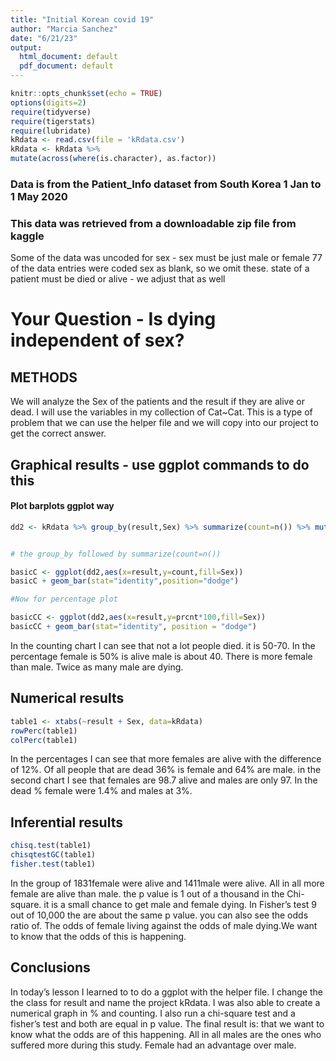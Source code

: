 ```yaml
---
title: "Initial Korean covid 19"
author: "Marcia Sanchez"
date: "6/21/23"
output:
  html_document: default
  pdf_document: default
---
```


```r
knitr::opts_chunk$set(echo = TRUE)
options(digits=2)
require(tidyverse)
require(tigerstats)
require(lubridate)
kRdata <- read.csv(file = 'kRdata.csv')
kRdata <- kRdata %>%
mutate(across(where(is.character), as.factor))

```
### Data is from the Patient_Info dataset from South Korea 1 Jan to 1 May 2020
### This data was retrieved from a downloadable zip file from kaggle

Some of the data was uncoded for sex - sex must be just male or female
77 of the data entries were coded sex  as blank, so we omit these.
state of a patient must be died or alive - we adjust that as well   
 
 
  
# Your Question - Is dying independent of sex?

## METHODS

We will analyze the Sex of the patients and the result if they are alive or dead. I will use the variables in my collection of Cat~Cat. This is a type of problem that we can use the helper file and we will copy into our project to get the correct answer. 








## Graphical results - use ggplot commands to do this 


#### Plot barplots ggplot way
```r
dd2 <- kRdata %>% group_by(result,Sex) %>% summarize(count=n()) %>% mutate(prcnt=count/sum(count))


# the group_by followed by summarize(count=n())

basicC <- ggplot(dd2,aes(x=result,y=count,fill=Sex))
basicC + geom_bar(stat="identity",position="dodge")

#Now for percentage plot

basicCC <- ggplot(dd2,aes(x=result,y=prcnt*100,fill=Sex)) 
basicCC + geom_bar(stat="identity", position = "dodge")
```

 In the counting chart I can see that not a lot people died. it is 50-70. In the percentage female is 50% is alive male is about 40. There is more female than male. Twice as many male are dying.  





  
## Numerical results

```r
table1 <- xtabs(~result + Sex, data=kRdata)
rowPerc(table1)
colPerc(table1)
```
In the percentages I can see that more females are alive with the difference of 12%. Of all people that are dead 36% is female and 64% are male. in the second chart I see that females are 98.7 alive and males are only 97. In the dead % female were 1.4% and males at 3%. 

## Inferential results 


```r
chisq.test(table1)
chisqtestGC(table1)
fisher.test(table1)
```

In the group of 1831female were alive and 1411male were alive. All in all more female are alive than male. the p value is 1 out of a thousand in the Chi-square. it is a small chance to get male and female dying. In Fisher's test 9 out of 10,000 the are about the same p value. you can also see the odds ratio of. The odds of female living against the odds of male dying.We want to know that the odds of this is happening. 



## Conclusions

In today's lesson I learned to to do a ggplot with the helper file. I change the the class for result and name the project kRdata. I was also able to create a numerical graph in % and counting. I also run a chi-square test and a fisher's test and both are equal in p value. The final result is: that we want to know what the odds are of this happening. All in all males are the ones who suffered more during this study. Female had an advantage over male.  
